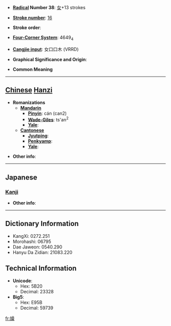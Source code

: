 * '''[[Wiktionary:Chinese radical index| Radical]] Number 38''': [[Wiktionary:Chinese radical index 女|女]]+13 strokes

* '''[[Wiktionary:Chinese total strokes index|Stroke number]]''': [[Wiktionary:Chinese total strokes index 16|16]]

* '''Stroke order''': 

* '''[[Wiktionary:Chinese four corner index|Four-Corner System]]''': 4649<sub>4</sub>

* '''[[Wiktionary:Chinese Cangjie index|Cangjie input]]''': 女口口木 (VRRD)

* '''Graphical Significance and Origin''': 

* '''Common Meaning'''

----

== [[Chinese]] [[Hanzi]] ==

* '''Romanizations'''
** '''[[Mandarin]]'''
*** '''[[Pinyin]]''': cán (can2)
*** '''[[Wade-Giles]]''': ts'an<sup>2</sup>
*** '''[[Yale]]''': 
** '''[[Cantonese]]'''
*** '''[[Jyutping]]''':
*** '''[[Penkyamp]]''': 
*** '''[[Yale]]''': 

* '''Other info''': 

----

==Japanese==
===[[Kanji]]===
{{kanji|on readings=[[さん]] (san)
|kun readings=[[むさぼる]] (musaboru)
}}

* '''Other info''':  

----

== Dictionary Information ==

* KangXi: 0272.251
* Morohashi: 06795
* Dae Jaweon: 0540.290
* Hanyu Da Zidian: 21083.220

== Technical Information ==

* '''Unicode''':
** Hex: 5B20
** Decimal: 23328
* '''Big5''':
** Hex: E95B
** Decimal: 59739

[[fr:嬠]]